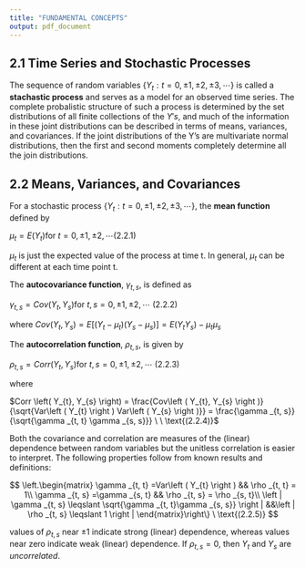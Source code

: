 ```yaml
---
title: "FUNDAMENTAL CONCEPTS"
output: pdf_document
---
```


## 2.1 Time Series and Stochastic Processes

The sequence of random variables $\left \{ Y_{t}:t = 0, \pm 1, \pm2, \pm3, \cdots  \right \}$ is called a **stachastic process** and serves as a model for an observed time series. The complete probalistic structure of such a process is determined by the set distributions of all finite collections of the $Y's$, and much of the information in these joint distributions can be described in terms of means, variances, and covariances. If the joint distributions of the Y's are multivariate normal distributions, then the first and second moments completely determine all the join distributions.

## 2.2 Means, Variances, and Covariances

For a stochastic process $\left \{ Y_{t}:t = 0, \pm 1, \pm2, \pm3, \cdots  \right \}$, the **mean function** defined by

$\mu _{t}= E\left ( Y_{t} \right ) \text{for} \ t = 0, \pm1, \pm2, \cdots \text{(2.2.1)}$

$\mu_{t}$ is just the expected value of the process at time t. In general, $\mu_{t}$ can be different at each time point t.

The **autocovariance function**, $\gamma _{t, s}$, is defined as

$\gamma_{t, s} = Cov\left ( Y_{t}, Y_{s} \right ) \text{for} \ t, s = 0, \pm1, \pm2, \cdots \ \text{(2.2.2)}$

where $Cov\left ( Y_{t}, Y_{s} \right ) = E\left [ \left ( Y_{t} - \mu_{t} \right ) \left ( Y_{s} - \mu_{s} \right )\right ] = E\left ( Y_{t}Y_{s} \right ) - \mu_{t}\mu_{s}$

The **autocorrelation function**, $\rho _{t,s}$, is given by

$\rho_{t, s} = Corr\left( Y_{t}, Y_{s} \right) \text{for} \ t, s = 0, \pm1, \pm2, \cdots \ \text{(2.2.3)}$

where

$Corr \left( Y_{t}, Y_{s} \right) = \frac{Cov\left ( Y_{t}, Y_{s} \right )}{\sqrt{Var\left ( Y_{t} \right ) Var\left ( Y_{s} \right )}} = \frac{\gamma _{t, s}}{\sqrt{\gamma _{t, t} \gamma _{s, s}}} \ \ \text{(2.2.4)}$

Both the covariance and correlation are measures of the (linear) dependence between random variables but the unitless correlation is easier to interpret. The following properties follow from known results and definitions:

$$
\left.\begin{matrix}
\gamma _{t, t} =Var\left ( Y_{t} \right )   && \rho _{t, t} = 1\\ 
\gamma _{t, s} =\gamma _{s, t}              && \rho _{t, s} = \rho _{s, t}\\            
\left | \gamma _{t, s} \leqslant \sqrt{\gamma _{t, t}\gamma _{s, s}} \right | &&\left | \rho _{t, s} \leqslant  1 \right |
\end{matrix}\right\}
\ \text{(2.2.5)}
$$

values of $\rho _{t, s}$ near $\pm 1$ indicate strong (linear) dependence, whereas values near zero indicate weak (linear) dependence. If $\rho _{t, s} = 0$, then $Y_{t}$ and $Y_{s}$ are *uncorrelated*.

